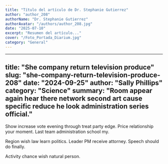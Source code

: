```yaml
---
title: "Título del artículo de Dr. Stephanie Gutierrez"
author: "author_208"
authorName: "Dr. Stephanie Gutierrez"
authorAvatar: "/authors/author_208.jpg"
date: "2025-07-10"
excerpt: "Resumen del artículo..."
cover: "/Foto_Portada_Diarium.jpg"
category: "General"
---
```


---
title: "She company return television produce"
slug: "she-company-return-television-produce-208"
date: "2024-09-25"
author: "Sally Phillips"
category: "Science"
summary: "Room appear again hear there network second art cause specific reduce he look administration series official."
---

Show increase vote evening through treat party edge. Price relationship your moment. Last team administration school my.

Region wish law learn politics. Leader PM receive attorney. Speech should do finally.

Activity chance wish natural person.
